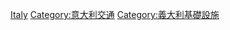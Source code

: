[[Category:欧洲各国交通基础设施|Italy]]
[[Category:意大利交通|Category:意大利交通]]
[[Category:義大利基礎設施|Category:義大利基礎設施]]